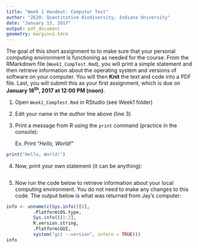 ```yaml
---
title: "Week 1 Handout: Computer Test"
author: "Z620: Quantitative Biodiversity, Indiana University"
date: "January 13, 2017"
output: pdf_document
geometry: margin=2.54cm
---
```


The goal of this short assignment to to make sure that your personal computing environment is functioning as needed for the course.
From the RMarkdown file (`Week1_CompTest.Rmd`), you will print a simple statement and then retrieve information about the operating system and versions of software on your computer.
You will then  **Knit** the text and code into a PDF file.
Last, you will submit this as your first assignment, which is due on **January 18^th^, 2017 at 12:00 PM (noon)**.

1. Open `Week1_CompTest.Rmd` in RStudio (see Week1 folder)

2. Edit your name in the *author* line above (line 3)

3. Print a message from R using the `print` command (practice in the console):

    Ex. Print "*Hello, World!*"
        
```r
print("Hello, World!")
```

4. Now, print your own statement (it can be anything):
```r
    
    
```

5. Now run the code below to retrieve information about your local computing environment. 
You do not need to make any changes to this code. 
The output below is what was returned from Jay's computer:

```r
info <- unname(c(Sys.info()[6],
          .Platform$OS.type,
          Sys.info()[1:2],
          R.version.string,
          .Platform$GUI,
          system("git --version", intern = TRUE)))
info
```

